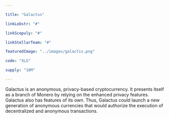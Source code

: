 ```yaml
---

title: "Galactus"

linkLobstr: "#"

linkScopuly: "#"

linkStellarTeam: "#"

featuredImage: "../images/galactis.png"

code: "XLG"

supply: "10M"

---
```


Galactus is an anonymous, privacy-based cryptocurrency. It presents itself as a branch of Monero by relying on the enhanced privacy features. Galactus also has features of its own. Thus, Galactus could launch a new generation of anonymous currencies that would authorize the execution of decentralized and anonymous transactions.
 
